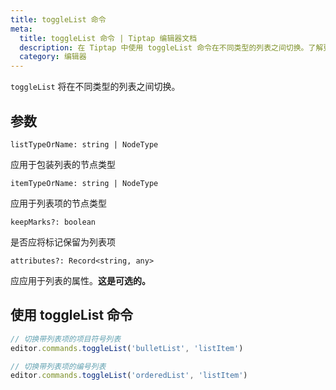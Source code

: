 ```yaml
---
title: toggleList 命令
meta:
  title: toggleList 命令 | Tiptap 编辑器文档
  description: 在 Tiptap 中使用 toggleList 命令在不同类型的列表之间切换。了解更多信息，请查看我们的文档！
  category: 编辑器
---
```


`toggleList` 将在不同类型的列表之间切换。

## 参数

`listTypeOrName: string | NodeType`

应用于包装列表的节点类型

`itemTypeOrName: string | NodeType`

应用于列表项的节点类型

`keepMarks?: boolean`

是否应将标记保留为列表项

`attributes?: Record<string, any>`

应应用于列表的属性。**这是可选的。**

## 使用 toggleList 命令

```js
// 切换带列表项的项目符号列表
editor.commands.toggleList('bulletList', 'listItem')

// 切换带列表项的编号列表
editor.commands.toggleList('orderedList', 'listItem')
```